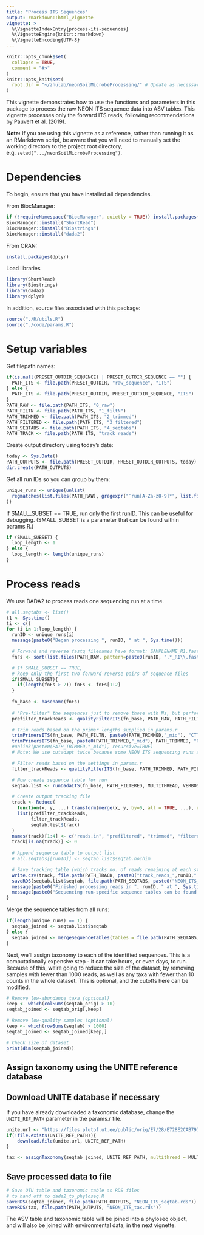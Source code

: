 ```yaml
---
title: "Process ITS Sequences"
output: rmarkdown::html_vignette
vignette: >
  %\VignetteIndexEntry{process-its-sequences}
  %\VignetteEngine{knitr::rmarkdown}
  %\VignetteEncoding{UTF-8}
---
```


```r
knitr::opts_chunk$set(
  collapse = TRUE,
  comment = "#>"
)
knitr::opts_knit$set(
  root.dir = "~/zhulab/neonSoilMicrobeProcessing/" # Update as necessary. Should refer to the absolute filepath of the project root directory (e.g. .../neonSoilMicrobeProcessing)
)
```

This vignette demonstrates how to use the functions and parameters in this package to process the raw NEON ITS sequence data into ASV tables. This vignette processes only the forward ITS reads, following recommendations by Pauvert et al. (2019).

**Note:** If you are using this vignette as a reference, rather than running it as an RMarkdown script, be aware that you will need to manually set the working directory to the project root directory, e.g. `setwd(".../neonSoilMicrobeProcessing")`.

# Dependencies

To begin, ensure that you have installed all dependencies.

From BiocManager:

```r
if (!requireNamespace("BiocManager", quietly = TRUE)) install.packages("BiocManager")
BiocManager::install("ShortRead")
BiocManager::install("Biostrings")
BiocManager::install("dada2")
```

From CRAN:
```r
install.packages(dplyr)
```

Load libraries

```r
library(ShortRead)
library(Biostrings)
library(dada2)
library(dplyr)
```

In addition, source files associated with this package:

```r
source("./R/utils.R")
source("./code/params.R")
```

# Setup variables

Get filepath names:

```r
if(is.null(PRESET_OUTDIR_SEQUENCE) | PRESET_OUTDIR_SEQUENCE == "") {
  PATH_ITS <- file.path(PRESET_OUTDIR, "raw_sequence", "ITS")
} else {
  PATH_ITS <- file.path(PRESET_OUTDIR, PRESET_OUTDIR_SEQUENCE, "ITS")
}
PATH_RAW <- file.path(PATH_ITS, "0_raw")
PATH_FILTN <- file.path(PATH_ITS, "1_filtN")
PATH_TRIMMED <- file.path(PATH_ITS, "2_trimmed")
PATH_FILTERED <- file.path(PATH_ITS, "3_filtered")
PATH_SEQTABS <- file.path(PATH_ITS, "4_seqtabs")
PATH_TRACK <- file.path(PATH_ITS, "track_reads")
```

Create output directory using today's date:
```r
today <- Sys.Date()
PATH_OUTPUTS <- file.path(PRESET_OUTDIR, PRESET_OUTDIR_OUTPUTS, today)
dir.create(PATH_OUTPUTS)
```

Get all run IDs so you can group by them:

```r
unique_runs <- unique(unlist(
  regmatches(list.files(PATH_RAW), gregexpr("^run[A-Za-z0-9]*", list.files(PATH_RAW)))
))
```

If SMALL_SUBSET == TRUE, run only the first runID. This can be useful for debugging. (SMALL_SUBSET is a parameter that can be found within params.R.)

```r
if (SMALL_SUBSET) {
  loop_length <- 1
} else {
  loop_length <- length(unique_runs)
}
```

# Process reads

We use DADA2 to process reads one sequencing run at a time.

```r
# all.seqtabs <- list()
t1 <- Sys.time()
ti <- c()
for (i in 1:loop_length) {
  runID <- unique_runs[i]
  message(paste0("Began processing ", runID, " at ", Sys.time()))

  # Forward and reverse fastq filenames have format: SAMPLENAME_R1.fastq
  fnFs <- sort(list.files(PATH_RAW, pattern=paste0(runID, ".*_R1\\.fastq"), full.names = TRUE))

  # If SMALL_SUBSET == TRUE,
  # keep only the first two forward-reverse pairs of sequence files
  if(SMALL_SUBSET){
    if(length(fnFs > 2)) fnFs <- fnFs[1:2]
  }
  
  fn_base <- basename(fnFs)
  
  # "Pre-filter" the sequences just to remove those with Ns, but perform no other filtering
  prefilter_trackReads <- qualityFilterITS(fn_base, PATH_RAW, PATH_FILTN, maxN = 0)

  # Trim reads based on the primer lengths supplied in params.r
  trimPrimersITS(fn_base, PATH_FILTN, paste0(PATH_TRIMMED,"_mid"), "CTTGGTCATTTAGAGGAAGTAA", "GCTGCGTTCTTCATCGATGC")
  trimPrimersITS(fn_base, paste0(PATH_TRIMMED,"_mid"), PATH_TRIMMED, "GCTGCGTTCTTCATCGATGC", "CTTGGTCATTTAGAGGAAGTAA")
  #unlink(paste0(PATH_TRIMMED,"_mid"), recursive=TRUE)
  # Note: We use cutadapt twice because some NEON ITS sequencing runs are in mixed orientation -- that is, some R1 sequences are actually reverse-oriented, and some R2 sequences are actually forward-oriented.

  # Filter reads based on the settings in params.r
  filter_trackReads <- qualityFilterITS(fn_base, PATH_TRIMMED, PATH_FILTERED, MULTITHREAD, maxEE=8)

  # Now create sequence table for run
  seqtab.list <- runDadaITS(fn_base, PATH_FILTERED, MULTITHREAD, VERBOSE)

  # Create output tracking file
  track <- Reduce(
    function(x, y, ...) transform(merge(x, y, by=0, all = TRUE, ...), row.names=Row.names, Row.names=NULL),
    list(prefilter_trackReads, 
         filter_trackReads, 
         seqtab.list$track)
  )
  names(track)[1:4] <- c("reads.in", "prefiltered", "trimmed", "filtered")
  track[is.na(track)] <- 0
  
  # Append sequence table to output list
  # all.seqtabs[[runID]] <- seqtab.list$seqtab.nochim

  # Save tracking table (which tracks no. of reads remaining at each stage) and sequence table
  write.csv(track, file.path(PATH_TRACK, paste0("track_reads_",runID,".csv")))
  saveRDS(seqtab.list$seqtab, file.path(PATH_SEQTABS, paste0("NEON_ITS_seqtab_nochim_", runID, ".rds")))
  message(paste0("Finished processing reads in ", runID, " at ", Sys.time()))
  message(paste0("Sequencing run-specific sequence tables can be found in ", PATH_SEQTABS))
}
```

Merge the sequence tables from all runs:

```r
if(length(unique_runs) == 1) {
  seqtab_joined <- seqtab.list$seqtab
} else {
  seqtab_joined <- mergeSequenceTables(tables = file.path(PATH_SEQTABS, paste0("NEON_ITS_seqtab_nochim_", unique_runs, ".rds")))
}
```


Next, we'll assign taxonomy to each of the identified sequences. This is a computationally expensive step - it can take hours, or even days, to run. Because of this, we're going to reduce the size of the dataset, by removing samples with fewer than 1000 reads, as well as any taxa with fewer than 10 counts in the whole dataset. This is optional, and the cutoffs here can be modified.
```r
# Remove low-abundance taxa (optional)
keep <- which(colSums(seqtab_orig) > 10)
seqtab_joined <- seqtab_orig[,keep]

# Remove low-quality samples (optional)
keep <- which(rowSums(seqtab) > 1000)
seqtab_joined <- seqtab_joined[keep,]

# Check size of dataset
print(dim(seqtab_joined))
```

## Assign taxonomy using the UNITE reference database

## Download UNITE database if necessary
If you have already downloaded a taxonomic database, change the `UNITE_REF_PATH` parameter in the params.r file.
```r
unite.url <- "https://files.plutof.ut.ee/public/orig/E7/28/E728E2CAB797C90A01CD271118F574B8B7D0DAEAB7E81193EB89A2AC769A0896.gz"
if(!file.exists(UNITE_REF_PATH)){
	download.file(unite.url, UNITE_REF_PATH)
}

```

```r
tax <- assignTaxonomy(seqtab_joined, UNITE_REF_PATH, multithread = MULTITHREAD, verbose = VERBOSE)
```

## Save processed data to file
```r
# Save OTU table and taxonomic table as RDS files
# to hand off to dada2_to_phyloseq.R
saveRDS(seqtab_joined, file.path(PATH_OUTPUTS, "NEON_ITS_seqtab.rds"))
saveRDS(tax, file.path(PATH_OUTPUTS, "NEON_ITS_tax.rds"))
```

The ASV table and taxonomic table will be joined into a phyloseq object, and will also be joined with environmental data, in the next vignette.
